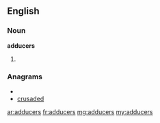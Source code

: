 ==English==
===Noun===
'''adducers'''
#{{plural of|[[adducer]]}}

===Anagrams===
* {{alphagram|acddersu}}
* [[crusaded#English|crusaded]]

[[ar:adducers]]
[[fr:adducers]]
[[mg:adducers]]
[[my:adducers]]
